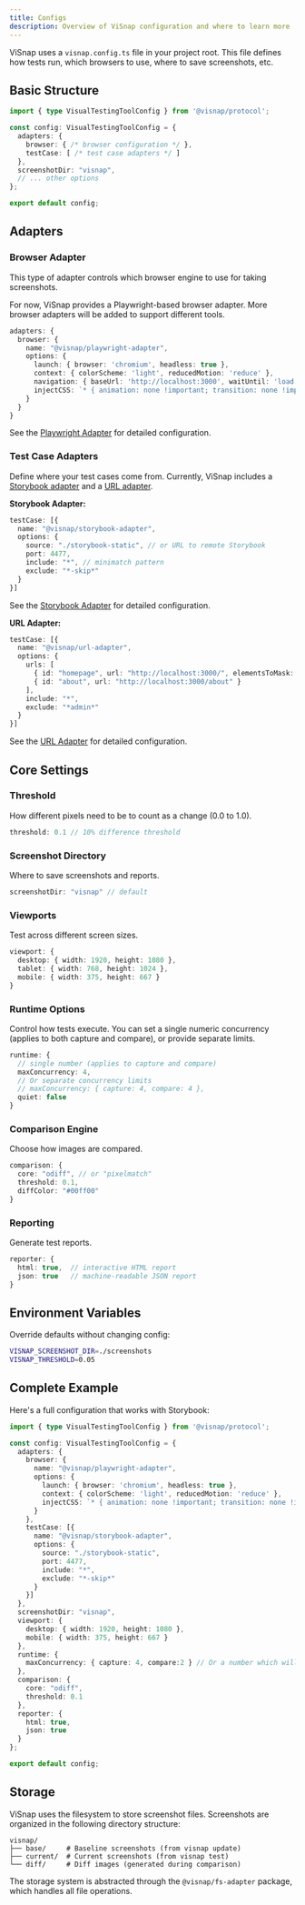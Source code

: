 ```yaml
---
title: Configs
description: Overview of ViSnap configuration and where to learn more
---
```


ViSnap uses a `visnap.config.ts` file in your project root. This file defines how tests run, which browsers to use, where to save screenshots, etc.

## Basic Structure

```typescript
import { type VisualTestingToolConfig } from '@visnap/protocol';

const config: VisualTestingToolConfig = {
  adapters: {
    browser: { /* browser configuration */ },
    testCase: [ /* test case adapters */ ]
  },
  screenshotDir: "visnap",
  // ... other options
};

export default config;
```

## Adapters

### Browser Adapter

This type of adapter controls which browser engine to use for taking screenshots.

For now, ViSnap provides a Playwright-based browser adapter. More browser adapters will be added to support different tools.

```typescript
adapters: {
  browser: {
    name: "@visnap/playwright-adapter",
    options: {
      launch: { browser: 'chromium', headless: true },
      context: { colorScheme: 'light', reducedMotion: 'reduce' },
      navigation: { baseUrl: 'http://localhost:3000', waitUntil: 'load', timeoutMs: 30000 },
      injectCSS: `* { animation: none !important; transition: none !important; }`
    }
  }
}
```

See the [Playwright Adapter](/docs/adapters/playwright) for detailed configuration.

### Test Case Adapters

Define where your test cases come from. Currently, ViSnap includes a [Storybook adapter](/docs/adapters/storybook) and a [URL adapter](/docs/adapters/url).

**Storybook Adapter:**
```typescript
testCase: [{
  name: "@visnap/storybook-adapter",
  options: {
    source: "./storybook-static", // or URL to remote Storybook
    port: 4477,
    include: "*", // minimatch pattern
    exclude: "*-skip*"
  }
}]
```
See the [Storybook Adapter](/docs/adapters/storybook) for detailed configuration.

**URL Adapter:**
```typescript
testCase: [{
  name: "@visnap/url-adapter",
  options: {
    urls: [
      { id: "homepage", url: "http://localhost:3000/", elementsToMask: ['.sticky'] },
      { id: "about", url: "http://localhost:3000/about" }
    ],
    include: "*",
    exclude: "*admin*"
  }
}]
```

See the [URL Adapter](/docs/adapters/url) for detailed configuration.

## Core Settings

### Threshold

How different pixels need to be to count as a change (0.0 to 1.0).

```typescript
threshold: 0.1 // 10% difference threshold
```

### Screenshot Directory

Where to save screenshots and reports.

```typescript
screenshotDir: "visnap" // default
```

### Viewports

Test across different screen sizes.

```typescript
viewport: {
  desktop: { width: 1920, height: 1080 },
  tablet: { width: 768, height: 1024 },
  mobile: { width: 375, height: 667 }
}
```

### Runtime Options

Control how tests execute. You can set a single numeric concurrency (applies to both capture and compare), or provide separate limits.

```typescript
runtime: {
  // single number (applies to capture and compare)
  maxConcurrency: 4,
  // Or separate concurrency limits
  // maxConcurrency: { capture: 4, compare: 4 },
  quiet: false
}
```

### Comparison Engine

Choose how images are compared.

```typescript
comparison: {
  core: "odiff", // or "pixelmatch"
  threshold: 0.1,
  diffColor: "#00ff00"
}
```

### Reporting

Generate test reports.

```typescript
reporter: {
  html: true,  // interactive HTML report
  json: true   // machine-readable JSON report
}
```

## Environment Variables

Override defaults without changing config:

```bash
VISNAP_SCREENSHOT_DIR=./screenshots
VISNAP_THRESHOLD=0.05
```

## Complete Example

Here's a full configuration that works with Storybook:

```typescript
import { type VisualTestingToolConfig } from '@visnap/protocol';

const config: VisualTestingToolConfig = {
  adapters: {
    browser: {
      name: "@visnap/playwright-adapter",
      options: {
        launch: { browser: 'chromium', headless: true },
        context: { colorScheme: 'light', reducedMotion: 'reduce' },
        injectCSS: `* { animation: none !important; transition: none !important; }`
      }
    },
    testCase: [{
      name: "@visnap/storybook-adapter",
      options: {
        source: "./storybook-static",
        port: 4477,
        include: "*",
        exclude: "*-skip*"
      }
    }]
  },
  screenshotDir: "visnap",
  viewport: {
    desktop: { width: 1920, height: 1080 },
    mobile: { width: 375, height: 667 }
  },
  runtime: {
    maxConcurrency: { capture: 4, compare:2 } // Or a number which will be applied to both
  },
  comparison: {
    core: "odiff",
    threshold: 0.1
  },
  reporter: {
    html: true,
    json: true
  }
};

export default config;
```

## Storage

ViSnap uses the filesystem to store screenshot files. Screenshots are organized in the following directory structure:

```
visnap/
├── base/     # Baseline screenshots (from visnap update)
├── current/  # Current screenshots (from visnap test)
└── diff/     # Diff images (generated during comparison)
```

The storage system is abstracted through the `@visnap/fs-adapter` package, which handles all file operations.
